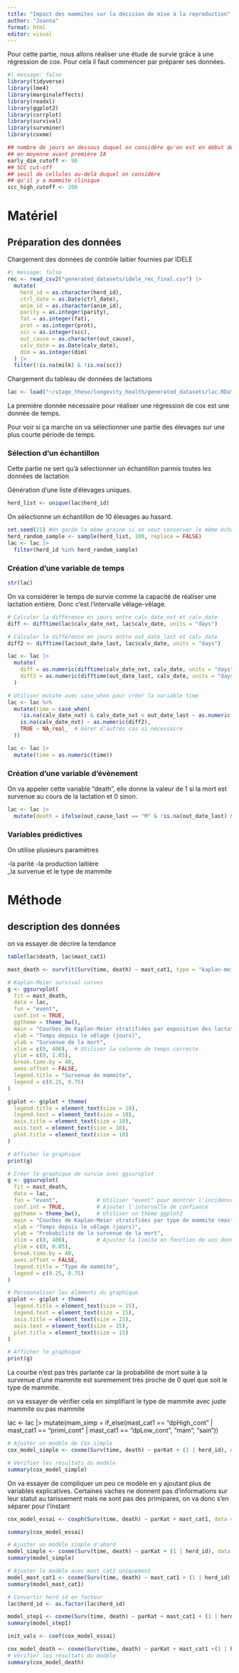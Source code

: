 ```yaml
---
title: "Impact des mammites sur la décision de mise à la reproduction"
author: "Joanna"
format: html
editor: visual
---
```


Pour cette partie, nous allons réaliser une étude de survie grâce à une régression de cox. Pour cela il faut commencer par préparer ses données. 


```r
#| message: false
library(tidyverse)
library(lme4)
library(marginaleffects)
library(readxl)
library(ggplot2)
library(corrplot)
library(survival)
library(survminer)
library(coxme)
```

```r
## nombre de jours en dessous duquel on considère qu'on est en début de lactation
## en moyenne avant première IA
early_dim_cutoff <- 90
## SCC cut-off
## seuil de cellules au-delà duquel on considère
## qu'il y a mammite clinique
scc_high_cutoff <- 200
```

# Matériel

## Préparation des données

Chargement des données de contrôle laitier fournies par IDELE

```r
#| message: false
rec <- read_csv2("generated_datasets/idele_rec_final.csv") |> 
  mutate(
    herd_id = as.character(herd_id),
    ctrl_date = as.Date(ctrl_date),
    anim_id = as.character(anim_id),
    parity = as.integer(parity),
    fat = as.integer(fat),
    prot = as.integer(prot),
    scc = as.integer(scc),
    out_cause = as.character(out_cause),
    calv_date = as.Date(calv_date),
    dim = as.integer(dim)
  ) |> 
  filter(!is.na(milk) & !is.na(scc))
```

Chargement du tableau de données de lactations

```r
lac <- load("~/stage_these/longevity_health/generated_datasets/lac.RData")
```

La première donnée nécessaire pour réaliser une régression de cox est une donnée de temps. 

Pour voir si ça marche on va sélectionner une partie des élevages sur une plus courte période de temps. 

### Sélection d'un échantillon

Cette partie ne sert qu'à sélectionner un échantillon parmis toutes les données de lactation

Génération d'une liste d'élevages uniques.

```r
herd_list <- unique(lac$herd_id)
```

On sélectionne un échantillon de 10 élevages au hasard.

```r
set.seed(21) #On garde la même graine si on veut conserver le même échantillon
herd_random_sample <- sample(herd_list, 100, replace = FALSE)
lac <- lac |> 
  filter(herd_id %in% herd_random_sample)
```

### Création d'une variable de temps 

```r
str(lac)
```


On va considérer le temps de survie comme la capacité de réaliser une lactation entière. Donc c'est l'intervalle vêlage-vêlage. 



```r

# Calculer la différence en jours entre calv_date_nxt et calv_date
diff <- difftime(lac$calv_date_nxt, lac$calv_date, units = "days")

# Calculer la différence en jours entre out_date_last et calv_date
diff2 <- difftime(lac$out_date_last, lac$calv_date, units = "days")

lac <- lac |> 
  mutate(
    diff = as.numeric(difftime(calv_date_nxt, calv_date, units = "days")),
    diff2 = as.numeric(difftime(out_date_last, calv_date, units = "days"))
  )

# Utiliser mutate avec case_when pour créer la variable time
lac <- lac %>%
  mutate(time = case_when(
    !is.na(calv_date_nxt) & calv_date_nxt < out_date_last ~ as.numeric(diff),
    is.na(calv_date_nxt) ~ as.numeric(diff2),
    TRUE ~ NA_real_  # Gérer d'autres cas si nécessaire
  ))

lac <- lac |> 
  mutate(time = as.numeric(time))
```



### Création d'une variable d'évènement

On va appeler cette variable "death", elle donne la valeur de 1 si la mort est survenue au cours de la lactation et 0 sinon. 

```r
lac <- lac |> 
  mutate(death = ifelse(out_cause_last == "M" & !is.na(out_date_last) & is.na(calv_date_nxt), 1, 0))
```

### Variables prédictives 

On utilise plusieurs paramètres 

-la parité 
-la production laitière  
_la survenue et le type de mammite 

# Méthode

## description des données


on va essayer de décrire la tendance

```r
table(lac$death, lac$mast_cat1)
```

```r
mast_death <- survfit(Surv(time, death) ~ mast_cat1, type = "kaplan-meier", data = lac)
```

```r
# Kaplan-Meier survival curves 
g <- ggsurvplot(
  fit = mast_death,
  data = lac,
  fun = "event",
  conf.int = TRUE,
  ggtheme = theme_bw(),
  main = "Courbes de Kaplan-Meier stratifiées par exposition des lactations aux mammites",
  xlab = "Temps depuis le vêlage (jours)",
  ylab = "Survenue de la mort",
  xlim = c(0, 400),  # Utiliser la colonne de temps correcte
  ylim = c(0, 1.05),
  break.time.by = 40,
  axes.offset = FALSE,
  legend.title = "Survenue de mammite",
  legend = c(0.25, 0.75)
)

g$plot <- g$plot + theme(
  legend.title = element_text(size = 10),
  legend.text = element_text(size = 10),
  axis.title = element_text(size = 10),
  axis.text = element_text(size = 10),
  plot.title = element_text(size = 10)
)

# Afficher le graphique
print(g)


```
```r
# Créer le graphique de survie avec ggsurvplot
g <- ggsurvplot(
  fit = mast_death,
  data = lac,
  fun = "event",            # Utiliser "event" pour montrer l'incidence des événements
  conf.int = TRUE,          # Ajouter l'intervalle de confiance
  ggtheme = theme_bw(),     # Utiliser un thème ggplot2
  main = "Courbes de Kaplan-Meier stratifiées par type de mammite (mast_cat1)",
  xlab = "Temps depuis le vêlage (jours)",
  ylab = "Probabilité de la survenue de la mort",
  xlim = c(0, 400),         # Ajustez la limite en fonction de vos données
  ylim = c(0, 0.05),
  break.time.by = 40,
  axes.offset = FALSE,
  legend.title = "Type de mammite",
  legend = c(0.25, 0.75)
)

# Personnaliser les éléments du graphique
g$plot <- g$plot + theme(
  legend.title = element_text(size = 15),
  legend.text = element_text(size = 15),
  axis.title = element_text(size = 15),
  axis.text = element_text(size = 15),
  plot.title = element_text(size = 15)
)

# Afficher le graphique
print(g)
```
La courbe n'est pas très parlante car la probabilité de mort suite à la survenue d'une mammite est suremement très proche de 0 quel que soit le type de mammite. 

on va essayer de vérifier cela en simplifiant le type de mammite avec juste mammite ou pas mammite 



lac <- lac |> 
  mutate(mam_simp = if_else(mast_cat1 == "dpHigh_cont" | mast_cat1 == "primi_cont" | mast_cat1 == "dpLow_cont", "mam", "sain"))

```r
# Ajuster un modèle de Cox simple
cox_model_simple <- coxme(Surv(time, death) ~ parKat + (1 | herd_id), data = lac)

# Vérifier les résultats du modèle
summary(cox_model_simple)
```
On va essayer de compliquer un peu ce modèle en y ajoutant plus de variables explicatives. 
Certaines vaches ne donnent pas d'informations sur leur statut au tarissement mais ne sont pas des primipares, on va donc s'en séparer pour l'instant 

```r
cox_model_essai <- coxph(Surv(time, death) ~ parKat + mast_cat1, data = lac)

summary(cox_model_essai)
```

```r
# Ajuster un modèle simple d'abord
model_simple <- coxme(Surv(time, death) ~ parKat + (1 | herd_id), data = lac)
summary(model_simple)
```
```r
# Ajuster le modèle avec mast_cat1 uniquement
model_mast_cat1 <- coxme(Surv(time, death) ~ mast_cat1 + (1 | herd_id), data = lac)
summary(model_mast_cat1)
```

```r
# Convertir herd_id en facteur
lac$herd_id <- as.factor(lac$herd_id)

model_step1 <- coxme(Surv(time, death) ~ parKat + mast_cat1 + (1 | herd_id), data = lac)
summary(model_step1)
```




```r
init_vals <- coef(cox_model_essai)

cox_model_death <- coxme(Surv(time, death) ~ parKat + mast_cat1 +(1 | herd_id), data = lac , init =init_vals)
# Vérifier les résultats du modèle
summary(cox_model_death)
```



